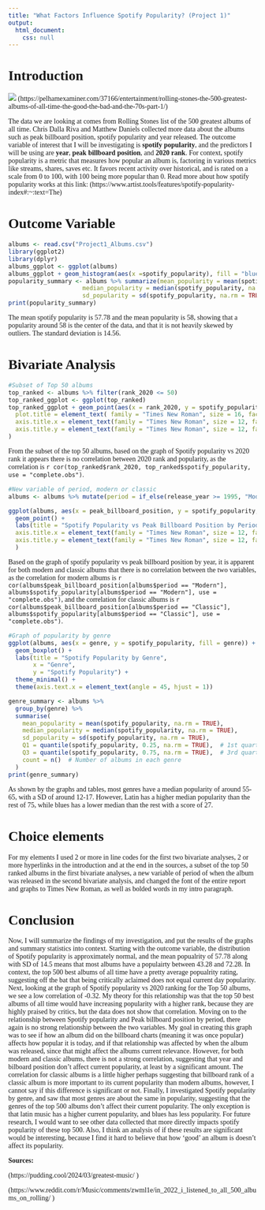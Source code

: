 ```yaml
---
title: "What Factors Influence Spotify Popularity? (Project 1)"
output: 
  html_document:
    css: null
---
```


```{=html}
<style>
body {
  font-family: "Times New Roman"
}
h1, h2, h3, h4, h5, h6 {
  font-family: "Times New Roman"
}
</style>
```
# **Introduction**
![](top500.jpg) 
(https://pelhamexaminer.com/37166/entertainment/rolling-stones-the-500-greatest-albums-of-all-time-the-good-the-bad-and-the-70s-part-1/)

The data we are looking at comes from Rolling Stones list of the 500 greatest albums of all time. Chris Dalla Riva and Matthew Daniels collected more data about the albums such as peak billboard position, spotify popularity and year released. The outcome variable of interest that I will be investigating is **spotify popularity**, and the predictors I will be using are **year**, **peak billboard position**, and **2020 rank**. For context, spotify popularity is a metric that measures how popular an album is, factoring in various metrics like streams, shares, saves etc. It favors recent activity over historical, and is rated on a scale from 0 to 100, with 100 being more popular than 0. Read more about how spotify popularity works at this link: (https://www.artist.tools/features/spotify-popularity-index#:~:text=The)

# **Outcome Variable**

```r
albums <- read.csv("Project1_Albums.csv")
library(ggplot2)
library(dplyr)
albums_ggplot <- ggplot(albums)
albums_ggplot + geom_histogram(aes(x =spotify_popularity), fill = "blue")
popularity_summary <- albums %>% summarize(mean_popularity = mean(spotify_popularity, na.rm = TRUE), 
                     median_popularity = median(spotify_popularity, na.rm = TRUE),
                     sd_popularity = sd(spotify_popularity, na.rm = TRUE))
print(popularity_summary)

```

The mean spotify popularity is 57.78 and the mean popularity is 58, showing that a popularity around 58 is the center of the data, and that it is not heavily skewed by outliers. The standard deviation is 14.56.

# **Bivariate Analysis**

```r

#Subset of Top 50 albums
top_ranked <- albums %>% filter(rank_2020 <= 50)
top_ranked_ggplot <- ggplot(top_ranked)
top_ranked_ggplot + geom_point(aes(x = rank_2020, y = spotify_popularity), col = "blue") + labs(title = "Spotify Popularity vs 2020 ranking (Top 50)", x = "2020 Rank", y = "Spotify Popularity") + theme(
  plot.title = element_text( family = "Times New Roman", size = 16, face = "bold", hjust = 0.5),
  axis.title.x = element_text(family = "Times New Roman", size = 12, face = "bold" ),
  axis.title.y = element_text(family = "Times New Roman", size = 12, face = "bold" )
)


```

From the subset of the top 50 albums, based on the graph of Spotify popularity vs 2020 rank it appears there is no correlation between 2020 rank and popularity, as the correlation is `r cor(top_ranked$rank_2020, top_ranked$spotify_popularity, use = "complete.obs")`.

```r
#New variable of period, modern or classic
albums <- albums %>% mutate(period = if_else(release_year >= 1995, "Modern", "Classic"))

ggplot(albums, aes(x = peak_billboard_position, y = spotify_popularity, color = period)) +
  geom_point() +
  labs(title = "Spotify Popularity vs Peak Billboard Position by Period", x = "Peak Billboard", y = "Spotify Popularity") + theme(plot.title = element_text( family = "Times New Roman", size = 16, face = "bold", hjust = 0.5),
  axis.title.x = element_text(family = "Times New Roman", size = 12, face = "bold" ),
  axis.title.y = element_text(family = "Times New Roman", size = 12, face = "bold" )
  )
```

Based on the graph of spotify popularity vs peak billboard position by year, it is apparent for both modern and classic albums that there is no correlation between the two variables, as the correlation for modern albums is `r cor(albums$peak_billboard_position[albums$period == "Modern"], albums$spotify_popularity[albums$period == "Modern"], use = "complete.obs")`, and the correlation for classic albums is `r cor(albums$peak_billboard_position[albums$period == "Classic"],  albums$spotify_popularity[albums$period == "Classic"], use = "complete.obs")`.

```r
#Graph of popularity by genre
ggplot(albums, aes(x = genre, y = spotify_popularity, fill = genre)) +
  geom_boxplot() +
  labs(title = "Spotify Popularity by Genre",
       x = "Genre",
       y = "Spotify Popularity") +
  theme_minimal() +
  theme(axis.text.x = element_text(angle = 45, hjust = 1))

genre_summary <- albums %>%
  group_by(genre) %>%
  summarise(
    mean_popularity = mean(spotify_popularity, na.rm = TRUE),
    median_popularity = median(spotify_popularity, na.rm = TRUE),
    sd_popularity = sd(spotify_popularity, na.rm = TRUE),
    Q1 = quantile(spotify_popularity, 0.25, na.rm = TRUE),  # 1st quartile (25th percentile)
    Q3 = quantile(spotify_popularity, 0.75, na.rm = TRUE),  # 3rd quartile (75th percentile)
    count = n()  # Number of albums in each genre
  )
print(genre_summary)

```

As shown by the graphs and tables, most genres have a median popularity of around 55-65, with a SD of around 12-17. However, Latin has a higher median popularity than the rest of 75, while blues has a lower median than the rest with a score of 27.

# **Choice elements**
For my elements I used 2 or more in line codes for the first two bivariate analyses, 2 or more hyperlinks in the introduction and at the end in the sources, a subset of the top 50 ranked albums in the first bivariate analyses, a new variable of period of when the album was released in the second bivariate analysis, and changed the font of the entire report and graphs to Times New Roman, as well as bolded words in my intro paragraph. 

# **Conclusion**
Now, I will summarize the findings of my investigation, and put the results of the graphs and summary statistics into context. Starting with the outcome variable, the distribution of Spotify popularity is approximately normal, and the mean popualrity of 57.78 along with SD of 14.5 means that most albums have a populairty between 43.28 and 72.28. In context, the top 500 best albums of all time have a pretty average popualrity rating, suggesting off the bat that being critically aclaimed does not equal current day popularity. Next, looking at the graph of Spotify popularity vs 2020 ranking for the Top 50 albums, we see a low correlation of -0.32. My theory for this relationship was that the top 50 best albums of all time would have increasing popularity with a higher rank, because they are highly praised by critics, but the data does not show that correlation. Moving on to the relationship between Spotify popularity and Peak billboard position by period, there again is no strong relationship between the two variables. My goal in creating this graph was to see if how an album did on the billboard charts (meaning it was once popular) affects how popular it is today, and if that relationship was affected by when the album was released, since that might affect the albums current relevance. However, for both modern and classic albums, there is not a strong correlation, suggesting that year and bilboard position don't affect current popularity, at least by a significant amount. The correlation for classic albums is a little higher perhaps suggesting that billboard rank of a classic album is more important to its current popularity than modern albums, however, I cannot say if this difference is significant or not. Finally, I investigated Spotify popularity by genre, and saw that most genres are about the same in popularity, suggesting that the genres of the top 500 albums don't affect their current popularity. The only exception is that latin music has a higher current popularity, and blues has less popularity. For future research, I would want to see other data collected that more directly impacts spotify popularity of these top 500. Also, I think an analysis of if these results are significant would be interesting, because I find it hard to believe that how 'good' an album is doesn't affect its popularity. 


**Sources:**

(https://pudding.cool/2024/03/greatest-music/ )

(https://www.reddit.com/r/Music/comments/zwml1e/in_2022_i_listened_to_all_500_albums_on_rolling/ )
